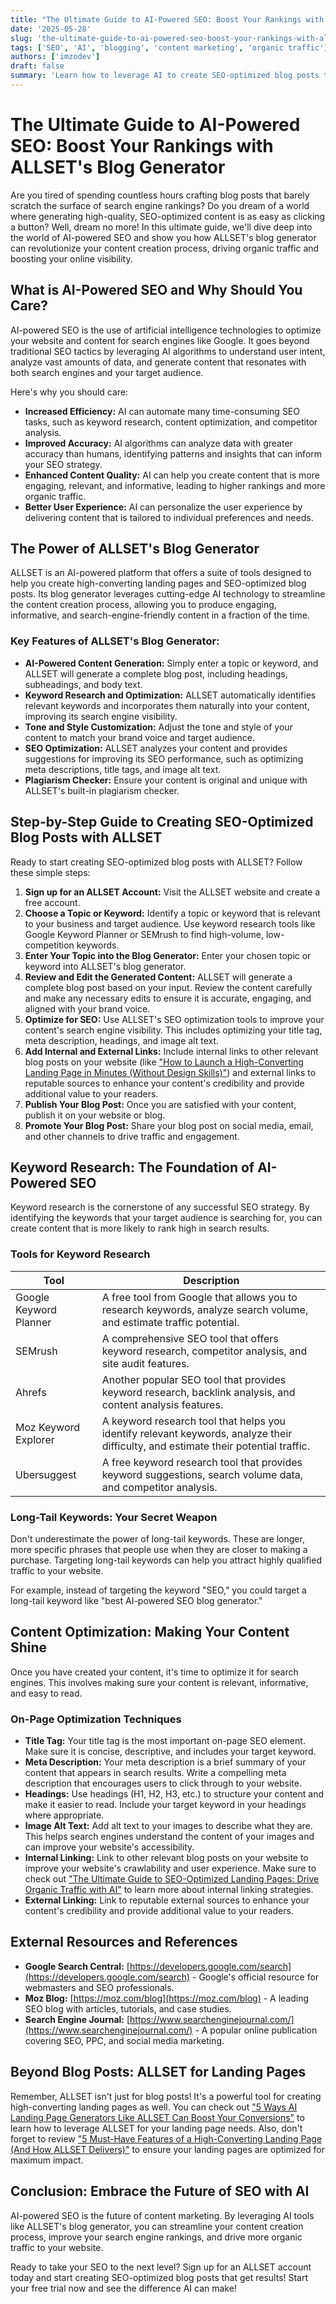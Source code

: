 ```yaml
---
title: "The Ultimate Guide to AI-Powered SEO: Boost Your Rankings with ALLSET's Blog Generator"
date: '2025-05-28'
slug: 'the-ultimate-guide-to-ai-powered-seo-boost-your-rankings-with-allsets-blog-generator'
tags: ['SEO', 'AI', 'blogging', 'content marketing', 'organic traffic']
authors: ['imzodev']
draft: false
summary: 'Learn how to leverage AI to create SEO-optimized blog posts that drive organic traffic to your website. This guide covers keyword research, content optimization, and the benefits of using AI blog generators.'
---
```


# The Ultimate Guide to AI-Powered SEO: Boost Your Rankings with ALLSET's Blog Generator

Are you tired of spending countless hours crafting blog posts that barely scratch the surface of search engine rankings? Do you dream of a world where generating high-quality, SEO-optimized content is as easy as clicking a button? Well, dream no more! In this ultimate guide, we'll dive deep into the world of AI-powered SEO and show you how ALLSET's blog generator can revolutionize your content creation process, driving organic traffic and boosting your online visibility.

## What is AI-Powered SEO and Why Should You Care?

AI-powered SEO is the use of artificial intelligence technologies to optimize your website and content for search engines like Google. It goes beyond traditional SEO tactics by leveraging AI algorithms to understand user intent, analyze vast amounts of data, and generate content that resonates with both search engines and your target audience.

Here's why you should care:

- **Increased Efficiency:** AI can automate many time-consuming SEO tasks, such as keyword research, content optimization, and competitor analysis.
- **Improved Accuracy:** AI algorithms can analyze data with greater accuracy than humans, identifying patterns and insights that can inform your SEO strategy.
- **Enhanced Content Quality:** AI can help you create content that is more engaging, relevant, and informative, leading to higher rankings and more organic traffic.
- **Better User Experience:** AI can personalize the user experience by delivering content that is tailored to individual preferences and needs.

## The Power of ALLSET's Blog Generator

ALLSET is an AI-powered platform that offers a suite of tools designed to help you create high-converting landing pages and SEO-optimized blog posts. Its blog generator leverages cutting-edge AI technology to streamline the content creation process, allowing you to produce engaging, informative, and search-engine-friendly content in a fraction of the time.

### Key Features of ALLSET's Blog Generator:

- **AI-Powered Content Generation:** Simply enter a topic or keyword, and ALLSET will generate a complete blog post, including headings, subheadings, and body text.
- **Keyword Research and Optimization:** ALLSET automatically identifies relevant keywords and incorporates them naturally into your content, improving its search engine visibility.
- **Tone and Style Customization:** Adjust the tone and style of your content to match your brand voice and target audience.
- **SEO Optimization:** ALLSET analyzes your content and provides suggestions for improving its SEO performance, such as optimizing meta descriptions, title tags, and image alt text.
- **Plagiarism Checker:** Ensure your content is original and unique with ALLSET's built-in plagiarism checker.

## Step-by-Step Guide to Creating SEO-Optimized Blog Posts with ALLSET

Ready to start creating SEO-optimized blog posts with ALLSET? Follow these simple steps:

1.  **Sign up for an ALLSET Account:** Visit the ALLSET website and create a free account.
2.  **Choose a Topic or Keyword:** Identify a topic or keyword that is relevant to your business and target audience. Use keyword research tools like Google Keyword Planner or SEMrush to find high-volume, low-competition keywords.
3.  **Enter Your Topic into the Blog Generator:** Enter your chosen topic or keyword into ALLSET's blog generator.
4.  **Review and Edit the Generated Content:** ALLSET will generate a complete blog post based on your input. Review the content carefully and make any necessary edits to ensure it is accurate, engaging, and aligned with your brand voice.
5.  **Optimize for SEO:** Use ALLSET's SEO optimization tools to improve your content's search engine visibility. This includes optimizing your title tag, meta description, headings, and image alt text.
6.  **Add Internal and External Links:** Include internal links to other relevant blog posts on your website (like ["How to Launch a High-Converting Landing Page in Minutes (Without Design Skills)"](/blog/how-to-launch-a-high-converting-landing-page-in-minutes-without-design-skills)) and external links to reputable sources to enhance your content's credibility and provide additional value to your readers.
7.  **Publish Your Blog Post:** Once you are satisfied with your content, publish it on your website or blog.
8.  **Promote Your Blog Post:** Share your blog post on social media, email, and other channels to drive traffic and engagement.

## Keyword Research: The Foundation of AI-Powered SEO

Keyword research is the cornerstone of any successful SEO strategy. By identifying the keywords that your target audience is searching for, you can create content that is more likely to rank high in search results.

### Tools for Keyword Research

| Tool                   | Description                                                                                                                        |
| ---------------------- | ---------------------------------------------------------------------------------------------------------------------------------- |
| Google Keyword Planner | A free tool from Google that allows you to research keywords, analyze search volume, and estimate traffic potential.               |
| SEMrush                | A comprehensive SEO tool that offers keyword research, competitor analysis, and site audit features.                               |
| Ahrefs                 | Another popular SEO tool that provides keyword research, backlink analysis, and content analysis features.                         |
| Moz Keyword Explorer   | A keyword research tool that helps you identify relevant keywords, analyze their difficulty, and estimate their potential traffic. |
| Ubersuggest            | A free keyword research tool that provides keyword suggestions, search volume data, and competitor analysis.                       |

### Long-Tail Keywords: Your Secret Weapon

Don't underestimate the power of long-tail keywords. These are longer, more specific phrases that people use when they are closer to making a purchase. Targeting long-tail keywords can help you attract highly qualified traffic to your website.

For example, instead of targeting the keyword "SEO," you could target a long-tail keyword like "best AI-powered SEO blog generator."

## Content Optimization: Making Your Content Shine

Once you have created your content, it's time to optimize it for search engines. This involves making sure your content is relevant, informative, and easy to read.

### On-Page Optimization Techniques

- **Title Tag:** Your title tag is the most important on-page SEO element. Make sure it is concise, descriptive, and includes your target keyword.
- **Meta Description:** Your meta description is a brief summary of your content that appears in search results. Write a compelling meta description that encourages users to click through to your website.
- **Headings:** Use headings (H1, H2, H3, etc.) to structure your content and make it easier to read. Include your target keyword in your headings where appropriate.
- **Image Alt Text:** Add alt text to your images to describe what they are. This helps search engines understand the content of your images and can improve your website's accessibility.
- **Internal Linking:** Link to other relevant blog posts on your website to improve your website's crawlability and user experience. Make sure to check out ["The Ultimate Guide to SEO-Optimized Landing Pages: Drive Organic Traffic with AI"](/blog/the-ultimate-guide-to-seo-optimized-landing-pages-drive-organic-traffic-with-ai) to learn more about internal linking strategies.
- **External Linking:** Link to reputable external sources to enhance your content's credibility and provide additional value to your readers.

## External Resources and References

- **Google Search Central:** [https://developers.google.com/search](https://developers.google.com/search) - Google's official resource for webmasters and SEO professionals.
- **Moz Blog:** [https://moz.com/blog](https://moz.com/blog) - A leading SEO blog with articles, tutorials, and case studies.
- **Search Engine Journal:** [https://www.searchenginejournal.com/](https://www.searchenginejournal.com/) - A popular online publication covering SEO, PPC, and social media marketing.

## Beyond Blog Posts: ALLSET for Landing Pages

Remember, ALLSET isn't just for blog posts! It's a powerful tool for creating high-converting landing pages as well. You can check out ["5 Ways AI Landing Page Generators Like ALLSET Can Boost Your Conversions"](/blog/5-ways-ai-landing-page-generators-like-allset-can-boost-your-conversions) to learn how to leverage ALLSET for your landing page needs. Also, don't forget to review ["5 Must-Have Features of a High-Converting Landing Page (And How ALLSET Delivers)"](/blog/5-must-have-features-of-a-high-converting-landing-page-and-how-allset-delivers) to ensure your landing pages are optimized for maximum impact.

## Conclusion: Embrace the Future of SEO with AI

AI-powered SEO is the future of content marketing. By leveraging AI tools like ALLSET's blog generator, you can streamline your content creation process, improve your search engine rankings, and drive more organic traffic to your website.

Ready to take your SEO to the next level? Sign up for an ALLSET account today and start creating SEO-optimized blog posts that get results! Start your free trial now and see the difference AI can make!

